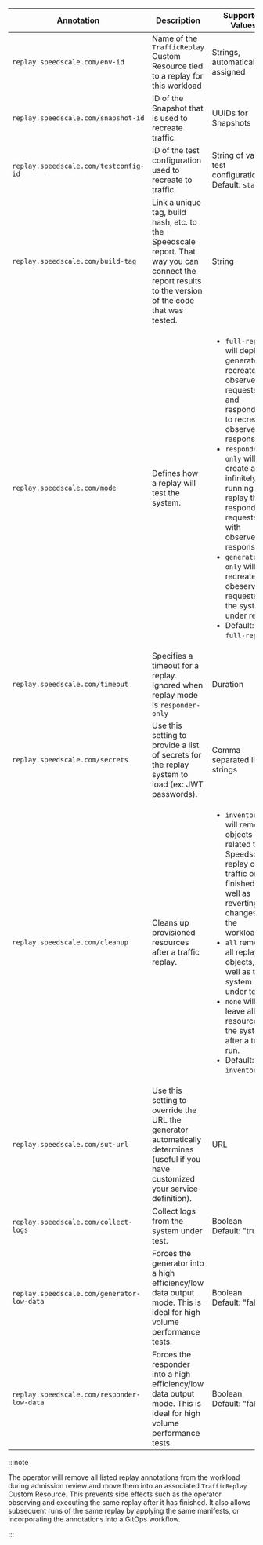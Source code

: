 | Annotation                             | Description   | Supported Values |
| -------------------------------------- | ------------- | ---------------- |
| `replay.speedscale.com/env-id`           | Name of the `TrafficReplay` Custom Resource tied to a replay for this workload | Strings, automatically assigned |
| `replay.speedscale.com/snapshot-id`      | ID of the Snapshot that is used to recreate traffic. | UUIDs for Snapshots |
| `replay.speedscale.com/testconfig-id`    | ID of the test configuration used to recreate to traffic.| String of valid test configuration. <br/>Default: `standard`|
| `replay.speedscale.com/build-tag`        | Link a unique tag, build hash, etc. to the Speedscale report. That way you can connect the report results to the version of the code that was tested. | String |
| `replay.speedscale.com/mode`             | Defines how a replay will test the system. | <ul><li>`full-replay` will deploy generators to recreate observed requests, and responders to recreate observed responses.</li><li>`responder-only` will create an infinitely running replay that responds to requests with observed responses.</li><li> `generator-only` will recreate obeserved requests to the system under replay.</li><li>Default: `full-replay`</li></ul> |
| `replay.speedscale.com/timeout`        | Specifies a timeout for a replay. Ignored when replay mode is `responder-only` | Duration |
| `replay.speedscale.com/secrets`          | Use this setting to provide a list of secrets for the replay system to load (ex: JWT passwords). | Comma separated list of strings |
| `replay.speedscale.com/cleanup`          | Cleans up provisioned resources after a traffic replay. | <ul><li>`inventory` will remove objects related to Speedscale's replay of traffic once finished, as well as reverting changes to the workload.</li><li>`all` removes all replay objects, as well as the system under test.</li><li>`none` will leave all resources on the system after a test run.</li><li>Default: `inventory`</li></ul> |
| `replay.speedscale.com/sut-url`          | Use this setting to override the URL the generator automatically determines (useful if you have customized your service definition). | URL |
| `replay.speedscale.com/collect-logs`     | Collect logs from the system under test. | Boolean<br/>Default: "true"|
| `replay.speedscale.com/generator-low-data` | Forces the generator into a high efficiency/low data output mode. This is ideal for high volume performance tests. |Boolean<br/>Default: "false" |
| `replay.speedscale.com/responder-low-data` | Forces the responder into a high efficiency/low data output mode. This is ideal for high volume performance tests. | Boolean<br/>Default: "false" |

:::note

The operator will remove all listed replay annotations from the workload during admission review and move them into an associated `TrafficReplay` Custom Resource.
This prevents side effects such as the operator observing and executing the same replay after it has finished.
It also allows subsequent runs of the same replay by applying the same manifests, or incorporating the annotations into a GitOps workflow.

:::
